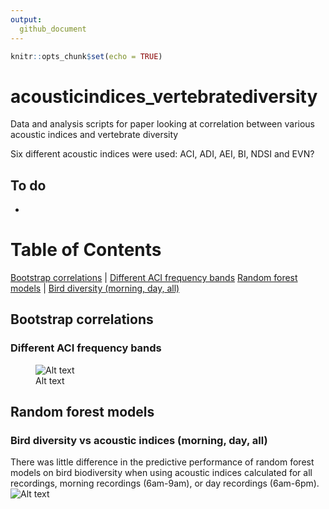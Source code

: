 ```yaml
---
output: 
  github_document
---
```


```r
knitr::opts_chunk$set(echo = TRUE)
```
# acousticindices_vertebratediversity
Data and analysis scripts for paper looking at correlation between various acoustic indices and vertebrate diversity

Six different acoustic indices were used: ACI, ADI, AEI, BI, NDSI and EVN?

## To do
* 

# Table of Contents  
[Bootstrap correlations](#bootstrap-correlations)
| [Different ACI frequency bands](#different-aci-frequency-bands)
[Random forest models](#random-forest-models)
| [Bird diversity (morning, day, all)](#bird-diversity-vs-acoustic-indices-morning-day-all)

## Bootstrap correlations

### Different ACI frequency bands

![Alt text](outputs/figures/bootstrapcorrelations/bootstrap_correlations_bytaxa_allindices.png)

## Random forest models

### Bird diversity vs acoustic indices (morning, day, all)
There was little difference in the predictive performance of random forest models on bird biodiversity when using acoustic indices calculated for all recordings, morning recordings (6am-9am), or day recordings (6am-6pm).
![Alt text](outputs/figures/randomforestperformance/Birds_MorningDayAll.png)